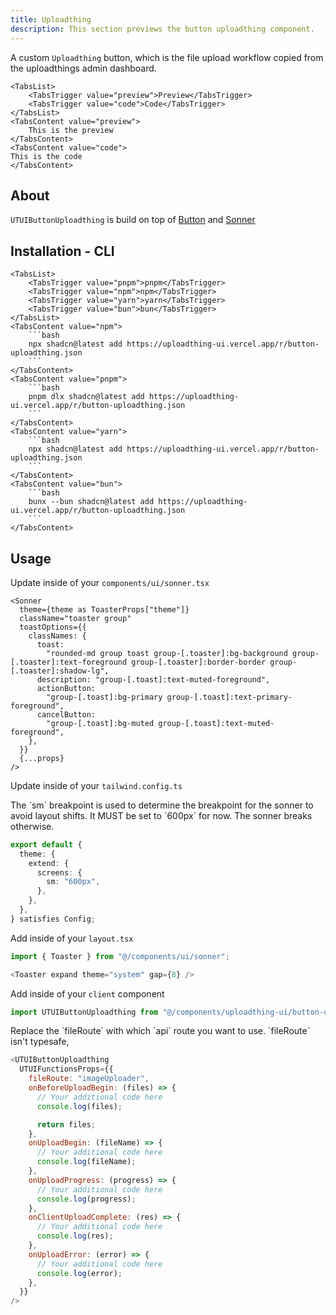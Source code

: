 ```yaml
---
title: Uploadthing
description: This section previews the button uploadthing component.
---
```


A custom `Uploadthing` button, which is the file upload workflow copied from the uploadthings admin dashboard.

<Tabs defaultValue="preview">

    <TabsList>
        <TabsTrigger value="preview">Preview</TabsTrigger>
        <TabsTrigger value="code">Code</TabsTrigger>
    </TabsList>
    <TabsContent value="preview">
        This is the preview
    </TabsContent>
    <TabsContent value="code">
    This is the code
    </TabsContent>

</Tabs>

## About

`UTUIButtonUploadthing` is build on top of [Button](https://ui.shadcn.com/docs/components/button) and [Sonner](https://ui.shadcn.com/docs/components/sonner)

## Installation - CLI

<Tabs defaultValue="npm">

    <TabsList>
        <TabsTrigger value="pnpm">pnpm</TabsTrigger>
        <TabsTrigger value="npm">npm</TabsTrigger>
        <TabsTrigger value="yarn">yarn</TabsTrigger>
        <TabsTrigger value="bun">bun</TabsTrigger>
    </TabsList>
    <TabsContent value="npm">
        ```bash
        npx shadcn@latest add https://uploadthing-ui.vercel.app/r/button-uploadthing.json
        ```
    </TabsContent>
    <TabsContent value="pnpm">
        ```bash
        pnpm dlx shadcn@latest add https://uploadthing-ui.vercel.app/r/button-uploadthing.json
        ```
    </TabsContent>
    <TabsContent value="yarn">
        ```bash
        npx shadcn@latest add https://uploadthing-ui.vercel.app/r/button-uploadthing.json
        ```
    </TabsContent>
    <TabsContent value="bun">
        ```bash
        bunx --bun shadcn@latest add https://uploadthing-ui.vercel.app/r/button-uploadthing.json
        ```
    </TabsContent>

</Tabs>

## Usage

Update inside of your `components/ui/sonner.tsx`

```javascript:components/ui/sonner.tsx showLineNumbers {7}
<Sonner
  theme={theme as ToasterProps["theme"]}
  className="toaster group"
  toastOptions={{
    classNames: {
      toast:
        "rounded-md group toast group-[.toaster]:bg-background group-[.toaster]:text-foreground group-[.toaster]:border-border group-[.toaster]:shadow-lg",
      description: "group-[.toast]:text-muted-foreground",
      actionButton:
        "group-[.toast]:bg-primary group-[.toast]:text-primary-foreground",
      cancelButton:
        "group-[.toast]:bg-muted group-[.toast]:text-muted-foreground",
    },
  }}
  {...props}
/>
```

Update inside of your `tailwind.config.ts`

<Note type="info" title="Note about Tailwind Config">
  The `sm` breakpoint is used to determine the breakpoint for the sonner to
  avoid layout shifts. It MUST be set to `600px` for now. The sonner breaks
  otherwise.
</Note>

```javascript:tailwind.config.ts showLineNumbers {4-6}
export default {
  theme: {
    extend: {
      screens: {
        sm: "600px",
      },
    },
  },
} satisfies Config;
```

Add inside of your `layout.tsx`

```javascript
import { Toaster } from "@/components/ui/sonner";
```

```javascript
<Toaster expand theme="system" gap={8} />
```

Add inside of your `client` component

```javascript
import UTUIButtonUploadthing from "@/components/uploadthing-ui/button-uploadthing";
```

<Note type="note" title="Note">
  Replace the `fileRoute` with which `api` route you want to use. `fileRoute`
  isn't typesafe,
</Note>

```javascript
<UTUIButtonUploadthing
  UTUIFunctionsProps={{
    fileRoute: "imageUploader",
    onBeforeUploadBegin: (files) => {
      // Your additional code here
      console.log(files);

      return files;
    },
    onUploadBegin: (fileName) => {
      // Your additional code here
      console.log(fileName);
    },
    onUploadProgress: (progress) => {
      // Your additional code here
      console.log(progress);
    },
    onClientUploadComplete: (res) => {
      // Your additional code here
      console.log(res);
    },
    onUploadError: (error) => {
      // Your additional code here
      console.log(error);
    },
  }}
/>
```
